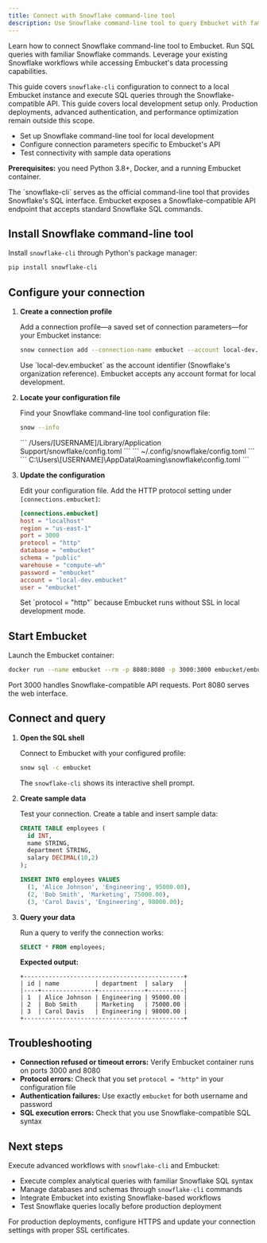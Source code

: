```yaml
---
title: Connect with Snowflake command-line tool
description: Use Snowflake command-line tool to query Embucket with familiar Snowflake commands and syntax.
---
```



Learn how to connect Snowflake command-line tool to Embucket. Run SQL queries with familiar Snowflake commands. Leverage your existing Snowflake workflows while accessing Embucket's data processing capabilities.

This guide covers `snowflake-cli` configuration to connect to a local Embucket instance and execute SQL queries through the Snowflake-compatible API. This guide covers local development setup only. Production deployments, advanced authentication, and performance optimization remain outside this scope.

- Set up Snowflake command-line tool for local development
- Configure connection parameters specific to Embucket's API
- Test connectivity with sample data operations

**Prerequisites:** you need Python 3.8+, Docker, and a running Embucket container.

<Aside type="note">
  The `snowflake-cli` serves as the official command-line tool that provides Snowflake's SQL
  interface. Embucket exposes a Snowflake-compatible API endpoint that accepts standard Snowflake
  SQL commands.
</Aside>

## Install Snowflake command-line tool

Install `snowflake-cli` through Python's package manager:

```bash
pip install snowflake-cli
```

## Configure your connection

<Steps>

1. **Create a connection profile**

   Add a connection profile—a saved set of connection parameters—for your Embucket instance:

   ```bash
   snow connection add --connection-name embucket --account local-dev.embucket --user embucket --password embucket --host localhost --port 3000 --region us-east-1
   ```

   <Aside type="tip">
     Use `local-dev.embucket` as the account identifier (Snowflake's organization reference).
     Embucket accepts any account format for local development.
   </Aside>

2. **Locate your configuration file**

   Find your Snowflake command-line tool configuration file:

   ```bash
   snow --info
   ```

   <Tabs>
     <TabItem label="macOS">
       ``` /Users/[USERNAME]/Library/Application Support/snowflake/config.toml ```
     </TabItem>
     <TabItem label="Linux">``` ~/.config/snowflake/config.toml ```</TabItem>
     <TabItem label="Windows">
       ``` C:\Users\[USERNAME]\AppData\Roaming\snowflake\config.toml ```
     </TabItem>
   </Tabs>

3. **Update the configuration**

   Edit your configuration file. Add the HTTP protocol setting under `[connections.embucket]`:

   ```toml
   [connections.embucket]
   host = "localhost"
   region = "us-east-1"
   port = 3000
   protocol = "http"
   database = "embucket"
   schema = "public"
   warehouse = "compute-wh"
   password = "embucket"
   account = "local-dev.embucket"
   user = "embucket"
   ```

   <Aside type="caution">
     Set `protocol = "http"` because Embucket runs without SSL in local development mode.
   </Aside>

</Steps>

## Start Embucket

Launch the Embucket container:

```bash
docker run --name embucket --rm -p 8080:8080 -p 3000:3000 embucket/embucket
```

<Aside type="note">
  Port 3000 handles Snowflake-compatible API requests. Port 8080 serves the web interface.
</Aside>

## Connect and query

<Steps>

1. **Open the SQL shell**

   Connect to Embucket with your configured profile:

   ```bash
   snow sql -c embucket
   ```

   The `snowflake-cli` shows its interactive shell prompt.

2. **Create sample data**

   Test your connection. Create a table and insert sample data:

   ```sql
   CREATE TABLE employees (
     id INT,
     name STRING,
     department STRING,
     salary DECIMAL(10,2)
   );

   INSERT INTO employees VALUES
     (1, 'Alice Johnson', 'Engineering', 95000.00),
     (2, 'Bob Smith', 'Marketing', 75000.00),
     (3, 'Carol Davis', 'Engineering', 98000.00);
   ```

3. **Query your data**

   Run a query to verify the connection works:

   ```sql
   SELECT * FROM employees;
   ```

   **Expected output:**

   ```
   +---------------------------------------------+
   | id | name          | department  | salary   |
   |----+---------------+-------------+----------|
   | 1  | Alice Johnson | Engineering | 95000.00 |
   | 2  | Bob Smith     | Marketing   | 75000.00 |
   | 3  | Carol Davis   | Engineering | 98000.00 |
   +---------------------------------------------+
   ```

</Steps>

## Troubleshooting

- **Connection refused or timeout errors:** Verify Embucket container runs on ports 3000 and 8080
- **Protocol errors:** Check that you set `protocol = "http"` in your configuration file
- **Authentication failures:** Use exactly `embucket` for both username and password
- **SQL execution errors:** Check that you use Snowflake-compatible SQL syntax

## Next steps

Execute advanced workflows with `snowflake-cli` and Embucket:

- Execute complex analytical queries with familiar Snowflake SQL syntax
- Manage databases and schemas through `snowflake-cli` commands
- Integrate Embucket into existing Snowflake-based workflows
- Test Snowflake queries locally before production deployment

<Aside type="tip">
  For production deployments, configure HTTPS and update your connection settings with proper SSL
  certificates.
</Aside>
